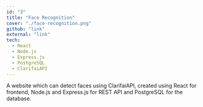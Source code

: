 ```yaml
---
id: "3"
title: "Face Recognition"
cover: "./face-recognition.png"
github: "link"
external: "link"
tech:
  - React
  - Node.js
  - Express.js
  - PostgreSQL
  - ClarifaiAPI
---
```


A website which can detect faces using ClarifaiAPI, created using React for frontend, Node.js and Express.js for REST API and PostgreSQL for the database.
